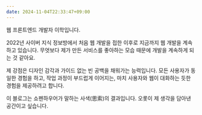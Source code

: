 ```yaml
---
date: 2024-11-04T22:33:47+09:00
---
```

웹 프론트엔드 개발자 이학입니다.

2022년 사이버 지식 정보방에서 처음 웹 개발을 접한 이후로 지금까지 웹 개발을 계속하고 있습니다.
무엇보다 제가 만든 서비스를 좋아하는 모습 때문에 개발을 계속하게 되는 것 같아요.

제 강점은 디자인 감각과 가이드 없는 빈 공백을 채워가는 능력입니다.
모든 사용자가 동일한 경험을 하고, 작업 과정이 부드럽게 이어지는, 마치 사용자와 웹이 대화하는 듯한 경험을 제공하려고 합니다.

이 블로그는 쇼펜하우어가 말하는 사색(思索)의 결과입니다. 오롯이 제 생각을 담아낸 공간이고 싶습니다.
